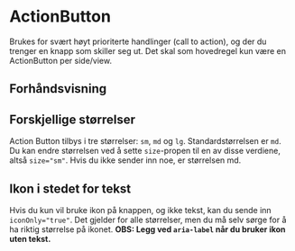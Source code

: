 
<Meta of={ActionButtonStories} />

# ActionButton

Brukes for svært høyt prioriterte handlinger (call to action), og der du trenger en knapp som skiller seg ut. Det skal som hovedregel kun være en ActionButton per side/view.

## Forhåndsvisning

<Canvas of={ActionButtonStories.Standard} />
<Controls of={ActionButtonStories.Standard} />

## Forskjellige størrelser

Action Button tilbys i tre størrelser: `sm`, `md` og `lg`. Standardstørrelsen er `md`. Du kan endre størrelsen ved å
sette `size`-propen til en av disse verdiene, altså `size="sm"`. Hvis du ikke sender inn noe, er størrelsen md.

<Canvas of={ActionButtonStories.DifferentSizes} />

## Ikon i stedet for tekst

Hvis du kun vil bruke ikon på knappen, og ikke tekst, kan du sende inn `iconOnly="true"`. Det gjelder for alle størrelser,
men du må selv sørge for å ha riktig størrelse på ikonet.
**OBS: Legg ved `aria-label` når du bruker ikon uten tekst.**

<Canvas of={ActionButtonStories.IconOnly} />
<Controls of={ActionButtonStories.IconOnly} />

